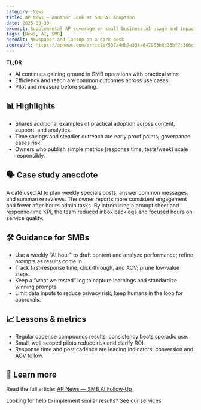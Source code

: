 ```yaml
---
category: News
title: AP News — Another Look at SMB AI Adoption
date: 2025-09-30
excerpt: Supplemental AP coverage on small business AI usage and impacts.
tags: [News, AI, SMB]
heroAlt: Newspaper and laptop on a dark desk
sourceUrl: https://apnews.com/article/537a4db7e33fe047963b8c26bf7c366c
---
```


**TL;DR**

- AI continues gaining ground in SMB operations with practical wins.
- Efficiency and reach are common outcomes across use cases.
- Pilot and measure before scaling.

## 📊 Highlights

- Shares additional examples of practical adoption across content, support, and analytics.
- Time savings and steadier outreach are early proof points; governance eases risk.
- Owners who publish simple metrics (response time, tests/week) scale responsibly.

## 🗣 Case study anecdote

A café used AI to plan weekly specials posts, answer common messages, and summarize reviews. The owner reports more consistent engagement and fewer after‑hours admin tasks. By introducing a prompt sheet and response‑time KPI, the team reduced inbox backlogs and focused hours on service quality.

## 🛠 Guidance for SMBs

- Use a weekly “AI hour” to draft content and analyze performance; refine prompts as results come in.
- Track first‑response time, click‑through, and AOV; prune low‑value steps.
- Keep a “what we tested” log to capture learnings and standardize winning prompts.
- Limit data inputs to reduce privacy risk; keep humans in the loop for approvals.

## 📈 Lessons & metrics

- Regular cadence compounds results; consistency beats sporadic use.
- Small, well‑scoped pilots reduce risk and clarify ROI.
- Response time and post cadence are leading indicators; conversion and AOV follow.

## 🔗 Learn more

Read the full article: <a href="https://apnews.com/article/537a4db7e33fe047963b8c26bf7c366c" target="_blank" rel="noopener noreferrer">AP News — SMB AI Follow‑Up</a>

Looking for help to implement similar results? <a href="/services">See our services</a>.
